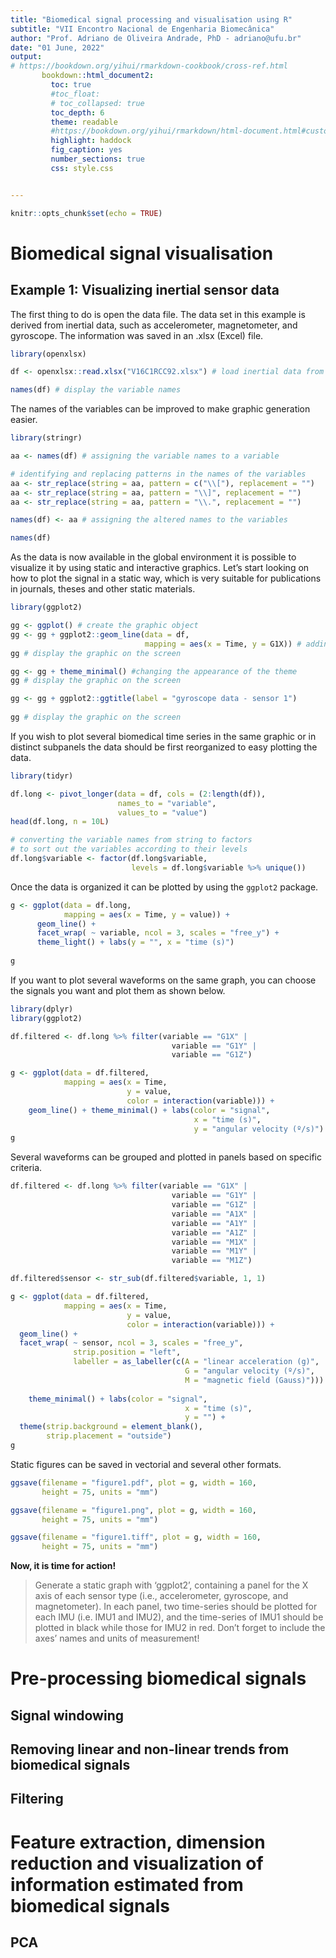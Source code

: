 ```yaml
---
title: "Biomedical signal processing and visualisation using R"
subtitle: "VII Encontro Nacional de Engenharia Biomecânica"
author: "Prof. Adriano de Oliveira Andrade, PhD - adriano@ufu.br"
date: "01 June, 2022"
output: 
# https://bookdown.org/yihui/rmarkdown-cookbook/cross-ref.html
       bookdown::html_document2:
         toc: true 
         #toc_float:
         # toc_collapsed: true
         toc_depth: 6
         theme: readable
         #https://bookdown.org/yihui/rmarkdown/html-document.html#custom-css
         highlight: haddock 
         fig_caption: yes
         number_sections: true
         css: style.css


---
```


```r
knitr::opts_chunk$set(echo = TRUE)
```

# Biomedical signal visualisation

## Example 1: Visualizing inertial sensor data

The first thing to do is open the data file. The data set in this example is derived from inertial data, such as accelerometer, magnetometer, and gyroscope. The information was saved in an .xlsx (Excel) file.

```r
library(openxlsx)

df <- openxlsx::read.xlsx("V16C1RCC92.xlsx") # load inertial data from Excel file

names(df) # display the variable names

```

The names of the variables can be improved to make graphic generation easier.


```r
library(stringr)

aa <- names(df) # assigning the variable names to a variable

# identifying and replacing patterns in the names of the variables
aa <- str_replace(string = aa, pattern = c("\\["), replacement = "") 
aa <- str_replace(string = aa, pattern = "\\]", replacement = "") 
aa <- str_replace(string = aa, pattern = "\\.", replacement = "")

names(df) <- aa # assigning the altered names to the variables

names(df)

```

As the data is now available in the global environment it is possible to visualize it by using static and interactive graphics. Let's start looking on how to plot the signal in a static way, which is very suitable for publications in journals, theses and other static materials.

```r
library(ggplot2)

gg <- ggplot() # create the graphic object
gg <- gg + ggplot2::geom_line(data = df, 
                              mapping = aes(x = Time, y = G1X)) # adding layers to the graphic object
gg # display the graphic on the screen

gg <- gg + theme_minimal() #changing the appearance of the theme 
gg # display the graphic on the screen

gg <- gg + ggplot2::ggtitle(label = "gyroscope data - sensor 1")
  
gg # display the graphic on the screen

```

If you wish to plot several biomedical time series in the same graphic or in distinct subpanels the data should be first reorganized to easy plotting the data.

```r

library(tidyr)

df.long <- pivot_longer(data = df, cols = (2:length(df)), 
                        names_to = "variable",
                        values_to = "value")
head(df.long, n = 10L)

# converting the variable names from string to factors
# to sort out the variables according to their levels
df.long$variable <- factor(df.long$variable, 
                           levels = df.long$variable %>% unique()) 


```

Once the data is organized it can be plotted by using the ``ggplot2`` package.


```r
g <- ggplot(data = df.long,
            mapping = aes(x = Time, y = value)) +
      geom_line() + 
      facet_wrap( ~ variable, ncol = 3, scales = "free_y") + 
      theme_light() + labs(y = "", x = "time (s)")
   
g

```

If you want to plot several waveforms on the same graph, you can choose the signals you want and plot them as shown below.

```r
library(dplyr)
library(ggplot2)

df.filtered <- df.long %>% filter(variable == "G1X" |
                                    variable == "G1Y" |
                                    variable == "G1Z")

g <- ggplot(data = df.filtered,
            mapping = aes(x = Time,
                          y = value,
                          color = interaction(variable))) +
    geom_line() + theme_minimal() + labs(color = "signal",
                                         x = "time (s)",
                                         y = "angular velocity (º/s)") 
g


```
Several waveforms can be grouped and plotted in panels based on specific criteria.

```r
df.filtered <- df.long %>% filter(variable == "G1X" |
                                    variable == "G1Y" |
                                    variable == "G1Z" |
                                    variable == "A1X" |
                                    variable == "A1Y" |
                                    variable == "A1Z" |
                                    variable == "M1X" |
                                    variable == "M1Y" |
                                    variable == "M1Z")

df.filtered$sensor <- str_sub(df.filtered$variable, 1, 1)

g <- ggplot(data = df.filtered,
            mapping = aes(x = Time,
                          y = value,
                          color = interaction(variable))) +
  geom_line() +
  facet_wrap( ~ sensor, ncol = 3, scales = "free_y",
              strip.position = "left", 
              labeller = as_labeller(c(A = "linear acceleration (g)", 
                                       G = "angular velocity (º/s)",
                                       M = "magnetic field (Gauss)"))) +
  
    theme_minimal() + labs(color = "signal",
                                       x = "time (s)",
                                       y = "") +
  theme(strip.background = element_blank(),
        strip.placement = "outside")
g
```

Static figures can be saved in vectorial and several other formats.

```r

ggsave(filename = "figure1.pdf", plot = g, width = 160,
       height = 75, units = "mm")

ggsave(filename = "figure1.png", plot = g, width = 160,
       height = 75, units = "mm")

ggsave(filename = "figure1.tiff", plot = g, width = 160,
       height = 75, units = "mm")

```

**Now, it is time for action!**

> Generate a static graph with 'ggplot2', containing a panel for the X axis of each sensor type (i.e., accelerometer, gyroscope, and magnetometer). In each panel, two time-series should be plotted for each IMU (i.e. IMU1 and IMU2), and the time-series of IMU1 should be plotted in black while those for IMU2 in red. Don't forget to include the axes' names and units of measurement!



# Pre-processing biomedical signals

## Signal windowing

## Removing linear and non-linear trends from biomedical signals

## Filtering

# Feature extraction, dimension reduction and visualization of information estimated from biomedical signals

## PCA

